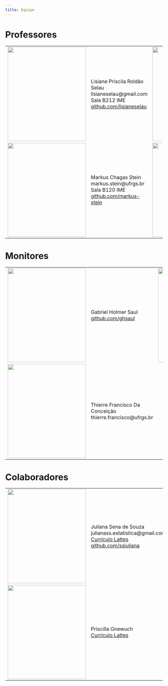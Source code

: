 ```yaml
---
title: Equipe
---
```


# Professores
  <table border="0">
      <tbody class="equipe">
          <tr>
              <td>
                <img alt="" src="lisiane.jpg" style="width: 250px; height: 300px;" />
              </td>
              <td style="vertical-align:middle">
                Lisiane Priscila Roldão Selau <br>
                lisianeselau@gmail.com <br>
                Sala B212 IME <br>
                <a href="https://github.com/lisianeselau" target="_blank">
                  github.com/lisianeselau
                </a>
              </td>
              <td>
                <img alt="" src="marcia.png" style="width: 250px; height: 300px;" />
              </td>
              <td style="vertical-align:middle">
                Márcia Helena Barbian <br>
                mhbarbian@gmail.com <br>
                Sala B120 IME <br>
                <a href="https://github.com/marcia-barbian" target="_blank">
                  github.com/marcia-barbian
                </a>
              </td>
          </tr>
          <tr>
              <td>
                <img alt="" src="markus.jpg" style="width: 250px; height: 300px;" />
              </td>
              <td style="vertical-align:middle">
                Markus Chagas Stein <br>
                markus.stein@ufrgs.br <br>
                Sala B120 IME <br>
                <a href="https://github.com/markus-stein" target="_blank">
                  github.com/markus-stein
                </a>
              </td>
              <td>
                <img alt="" src="rodrigo.jpg" style="width: 250px; height: 300px;" />
              </td>
              <td style="vertical-align:middle">
                Rodrigo Citton Padilha dos Reis <br>
                rodrigocpdosreis@gmail.com <br>
                Sala B215 IME <br>
                <a href="https://github.com/rdosreis" target="_blank">
                  github.com/rdosreis
                </a>
              </td>
          </tr>
      </tbody>
  </table>

# Monitores

<table>
    <tbody class="equipe"> 
        <tr>
            <td>
              <img alt="" src="gabriel.jpg" style="width: 250px; height: 300px;" />
            </td>
            <td style="vertical-align:middle">
              Gabriel Holmer Saul <br>
              <a href="https://github.com/ghsaul" target="_blank">
                github.com/ghsaul
              </a>
            </td>
            <td>
              <img alt="" src="henrique.jpg" style="width: 250px; height: 300px;" />
            </td>
            <td style="vertical-align:middle">
                Henrique Saraiva <br>
                <a href="https://www.youtube.com/channel/UCCo5fq-1LJOGzDkBGTCqH7Q" target="_blank">
                  Canal do youtube
                </a>
            </td>
        </tr>
        <tr>
            <td>
              <img alt="" src="thierre.jpg" style="width: 250px; height: 300px;" />
            </td>
            <td style="vertical-align:middle">
                Thierre Francisco Da Conceição <br>
                thierre.francisco@ufrgs.br
            </td>
        </tr>
    </tbody>
</table>

# Colaboradores

<table>
    <tbody class="equipe"> 
        <tr>
            <td>
              <img alt="" src="juliana.jpg" style="width: 250px; height: 300px;" />
            </td>
            <td style="vertical-align:middle">
              Juliana Sena de Souza <br>
              julianass.estatistica@gmail.com <br>
              <a href="http://lattes.cnpq.br/9702936016840399" target="_blank">
                Currículo Lattes
              </a> <br>
              <a href="https://github.com/ssjuliana" target="_blank">
                github.com/ssjuliana
              </a>
            </td>
            <td>
              <img alt="" src="marlize.jpg" style="width: 250px; height: 300px;" />
            </td>
            <td style="vertical-align:middle">
              Marlize Ramos Batista <br>
              <a href="https://github.com/lizerb" target="_blank">
                github.com/lizerb
              </a>
            </td>
        </tr>
        <tr>
            <td>
              <img alt="" src="priscila.jpg" style="width: 250px; height: 300px;" />
            </td>
            <td style="vertical-align:middle">
              Priscilla Gnewuch <br>
              <a href="http://lattes.cnpq.br/9396256436083330" target="_blank">
                Currículo Lattes
              </a>
            </td>        
        </tr>
    </tbody>
</table>


